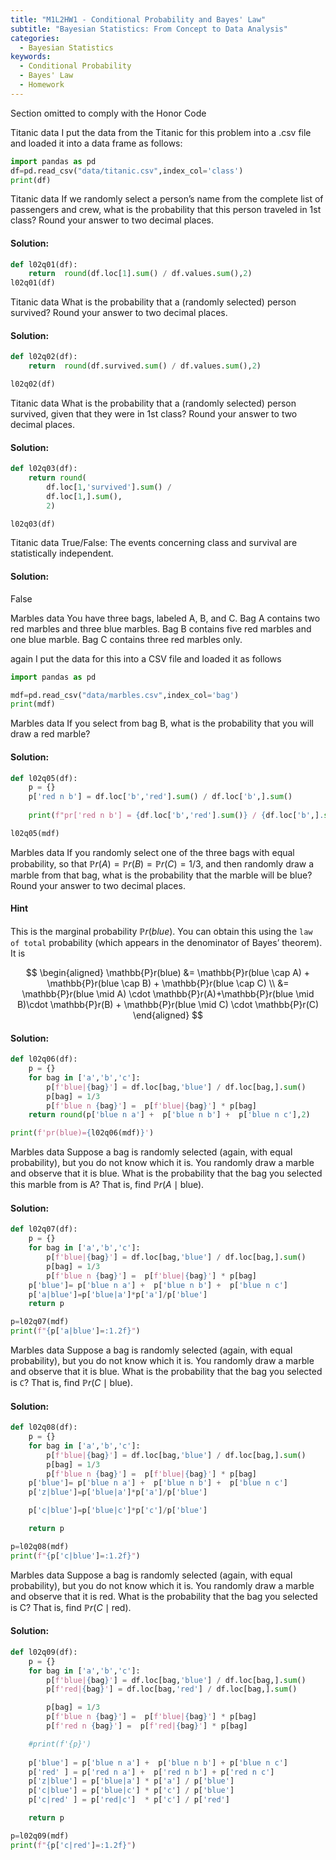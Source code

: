 ```yaml
---
title: "M1L2HW1 - Conditional Probability and Bayes' Law"
subtitle: "Bayesian Statistics: From Concept to Data Analysis"
categories:
  - Bayesian Statistics
keywords:
  - Conditional Probability
  - Bayes' Law
  - Homework
---
```


::::: {.content-visible unless-profile="HC"}

::: {.callout-caution}
Section omitted to comply with the Honor Code
:::

:::::

::::: {.content-hidden unless-profile="HC"} 

[Titanic data]{.column-margin} I put the data from the Titanic for this problem into a .csv file and loaded it into a data frame as follows:

```python
import pandas as pd
df=pd.read_csv("data/titanic.csv",index_col='class')
print(df) 
```

::: {#exr-cpb-1}
[Titanic data]{.column-margin} If we randomly select a person's name from the complete list of passengers and crew, what is the probability that this person traveled in 1st class? Round your answer to two decimal places.
:::

::: {.solution .callout-tip collapse="true"}
#### Solution:

```python
def l02q01(df):
    return  round(df.loc[1].sum() / df.values.sum(),2)
l02q01(df)
```
:::

::: {#exr-cpb-2}
[Titanic data]{.column-margin} What is the probability that a (randomly selected) person survived? Round your answer to two decimal places.
:::

::: {.solution .callout-tip collapse="true"}
#### Solution:

```python

def l02q02(df):
    return  round(df.survived.sum() / df.values.sum(),2)

l02q02(df)
```
:::

::: {#exr-cpb-3}
[Titanic data]{.column-margin} What is the probability that a (randomly selected) person survived, given that they were in 1st class? Round your answer to two decimal places.
:::

::: {.solution .callout-tip collapse="true"}
#### Solution:

```python

def l02q03(df):
    return round(
        df.loc[1,'survived'].sum() /
        df.loc[1,].sum(),
        2)

l02q03(df)
```

:::

::: {#exr-cpb-4}
[Titanic data]{.column-margin} True/False: The events concerning class and survival are statistically independent.
:::

::: {.solution .callout-tip collapse="true"}
#### Solution:

False
:::

[Marbles data]{.column-margin} You have three bags, labeled A, B, and C. Bag A contains two red marbles and three blue marbles. Bag B contains five red marbles and one blue marble. Bag C contains three red marbles only.

again I put the data for this into a CSV file and loaded it as follows

```python
import pandas as pd

mdf=pd.read_csv("data/marbles.csv",index_col='bag')
print(mdf) 
```

::: {#exr-cpb-5}
[Marbles data]{.column-margin} If you select from bag B, what is the probability that you will draw a red marble?
:::

::: {.solution .callout-tip collapse="true"}
#### Solution:

```python

def l02q05(df):
    p = {}
    p['red n b'] = df.loc['b','red'].sum() / df.loc['b',].sum()
    
    print(f"pr['red n b'] = {df.loc['b','red'].sum()} / {df.loc['b',].sum()} = {p['red n b']}")        

l02q05(mdf)
```
:::

::: {#exr-cpb-6}
[Marbles data]{.column-margin} If you randomly select one of the three bags with equal probability, so that $\mathbb{P}r(A)=\mathbb{P}r(B)=\mathbb{P}r(C)=1/3$, and then randomly draw a marble from that bag, what is the probability that the marble will be blue? Round your answer to two decimal places.
:::

::: {.callout-note collapse="true"}
#### Hint

This is the marginal probability $\mathbb{P}r(blue)$. You can obtain this using the `law of total` probability (which appears in the denominator of Bayes' theorem). It is

$$
\begin{aligned}
    \mathbb{P}r(blue) &= \mathbb{P}r(blue \cap A) + \mathbb{P}r(blue \cap B) + \mathbb{P}r(blue \cap C) 
    \\      &= \mathbb{P}r(blue \mid A) \cdot \mathbb{P}r(A)+\mathbb{P}r(blue \mid B)\cdot \mathbb{P}r(B) + \mathbb{P}r(blue \mid C) \cdot \mathbb{P}r(C)
    \end{aligned}
$$
:::

::: {.solution .callout-tip collapse="true"}
#### Solution:

```python
def l02q06(df):
    p = {}
    for bag in ['a','b','c']:
        p[f'blue|{bag}'] = df.loc[bag,'blue'] / df.loc[bag,].sum() 
        p[bag] = 1/3
        p[f'blue n {bag}'] =  p[f'blue|{bag}'] * p[bag]
    return round(p['blue n a'] +  p['blue n b'] +  p['blue n c'],2)  

print(f'pr(blue)={l02q06(mdf)}')
```

:::

::: {#exr-cpb-7}
[Marbles data]{.column-margin} Suppose a bag is randomly selected (again, with equal probability), but you do not know which it is. You randomly draw a marble and observe that it is blue. What is the probability that the bag you selected this marble from is A? That is, find $\mathbb{P}r(A\mid \text{blue})$.
:::

::: {.solution .callout-tip collapse="true"}
#### Solution:

```python
def l02q07(df):
    p = {}
    for bag in ['a','b','c']:
        p[f'blue|{bag}'] = df.loc[bag,'blue'] / df.loc[bag,].sum() 
        p[bag] = 1/3
        p[f'blue n {bag}'] =  p[f'blue|{bag}'] * p[bag]   
    p['blue']= p['blue n a'] +  p['blue n b'] +  p['blue n c'] 
    p['a|blue']=p['blue|a']*p['a']/p['blue']
    return p 

p=l02q07(mdf)
print(f"{p['a|blue']=:1.2f}")
```

:::

::: {#exr-cpb-8}
[Marbles data]{.column-margin} Suppose a bag is randomly selected (again, with equal probability), but you do not know which it is. You randomly draw a marble and observe that it is blue. What is the probability that the bag you selected is `C`? That is, find $\mathbb{P}r(C\mid \text{blue})$.
:::

::: {.solution .callout-tip collapse="true"}
#### Solution:

```python
def l02q08(df):
    p = {}
    for bag in ['a','b','c']:
        p[f'blue|{bag}'] = df.loc[bag,'blue'] / df.loc[bag,].sum() 
        p[bag] = 1/3
        p[f'blue n {bag}'] =  p[f'blue|{bag}'] * p[bag] 
    p['blue']= p['blue n a'] +  p['blue n b'] +  p['blue n c'] 
    p['z|blue']=p['blue|a']*p['a']/p['blue']

    p['c|blue']=p['blue|c']*p['c']/p['blue']

    return p 

p=l02q08(mdf)
print(f"{p['c|blue']=:1.2f}")

```
:::

::: {#exr-cpb-9}
[Marbles data]{.column-margin} Suppose a bag is randomly selected (again, with equal probability), but you do not know which it is. You randomly draw a marble and observe that it is red. What is the probability that the bag you selected is C? That is, find $\mathbb{P}r(C\mid \text{red})$.
:::

::: {.solution .callout-tip collapse="true"}
#### Solution:

```python
def l02q09(df):
    p = {}
    for bag in ['a','b','c']:
        p[f'blue|{bag}'] = df.loc[bag,'blue'] / df.loc[bag,].sum() 
        p[f'red|{bag}'] = df.loc[bag,'red'] / df.loc[bag,].sum() 

        p[bag] = 1/3
        p[f'blue n {bag}'] =  p[f'blue|{bag}'] * p[bag]
        p[f'red n {bag}'] =  p[f'red|{bag}'] * p[bag]

    #print(f'{p}')
    
    p['blue'] = p['blue n a'] +  p['blue n b'] + p['blue n c'] 
    p['red' ] = p['red n a'] +  p['red n b'] + p['red n c'] 
    p['z|blue'] = p['blue|a'] * p['a'] / p['blue']
    p['c|blue'] = p['blue|c'] * p['c'] / p['blue']
    p['c|red' ] = p['red|c']  * p['c'] / p['red']

    return p 

p=l02q09(mdf)
print(f"{p['c|red']=:1.2f}")
```
:::

:::::